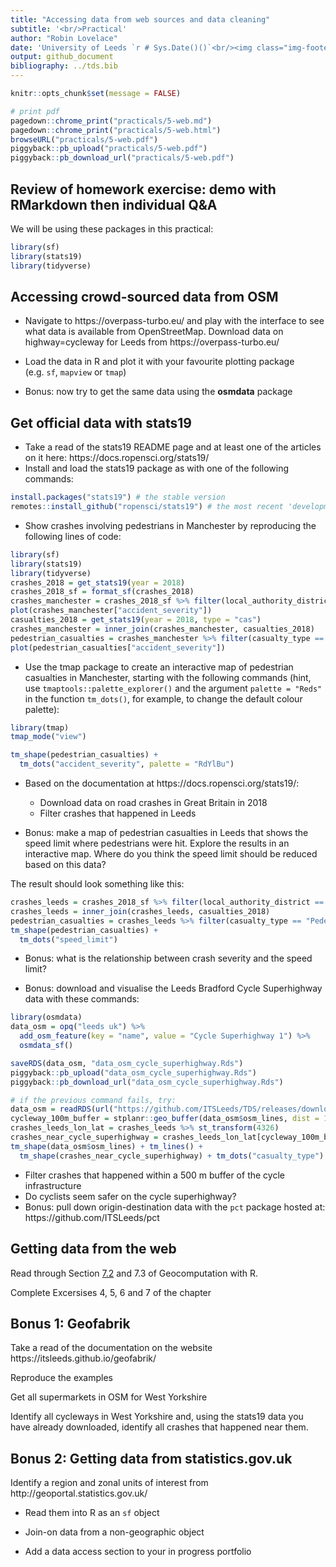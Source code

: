 ```yaml
---
title: "Accessing data from web sources and data cleaning"
subtitle: '<br/>Practical'
author: "Robin Lovelace"
date: 'University of Leeds `r # Sys.Date()()`<br/><img class="img-footer" alt="" src="https://comms.leeds.ac.uk/wp-content/themes/toolkit-wordpress-theme/img/logo.png">'
output: github_document
bibliography: ../tds.bib
---
```


```r
knitr::opts_chunk$set(message = FALSE)
```

```r
# print pdf
pagedown::chrome_print("practicals/5-web.md")
pagedown::chrome_print("practicals/5-web.html")
browseURL("practicals/5-web.pdf")
piggyback::pb_upload("practicals/5-web.pdf")
piggyback::pb_download_url("practicals/5-web.pdf")
```

## Review of homework exercise: demo with RMarkdown then individual Q&A

We will be using these packages in this practical:

```r
library(sf)
library(stats19)
library(tidyverse)
```

## Accessing crowd-sourced data from OSM

- Navigate to https://overpass-turbo.eu/ and play with the interface to see what data is available from OpenStreetMap. Download data on highway=cycleway for Leeds from https://overpass-turbo.eu/

- Load the data in R and plot it with your favourite plotting package (e.g. `sf`, `mapview` or `tmap`)

- Bonus: now try to get the same data using the **osmdata** package

## Get official data with stats19

- Take a read of the stats19 README page and at least one of the articles on it here: https://docs.ropensci.org/stats19/
- Install and load the stats19 package as with one of the following commands:

```r
install.packages("stats19") # the stable version
remotes::install_github("ropensci/stats19") # the most recent 'development' version
```

- Show crashes involving pedestrians in Manchester by reproducing the following lines of code:

```r
library(sf)
library(stats19)
library(tidyverse)
crashes_2018 = get_stats19(year = 2018)
crashes_2018_sf = format_sf(crashes_2018)
crashes_manchester = crashes_2018_sf %>% filter(local_authority_district == "Manchester")
plot(crashes_manchester["accident_severity"])
casualties_2018 = get_stats19(year = 2018, type = "cas")
crashes_manchester = inner_join(crashes_manchester, casualties_2018)
pedestrian_casualties = crashes_manchester %>% filter(casualty_type == "Pedestrian")
plot(pedestrian_casualties["accident_severity"])
```

- Use the tmap package to create an interactive map of pedestrian casualties in Manchester, starting with the following commands (hint, use `tmaptools::palette_explorer()` and the argument `palette = "Reds"` in the function `tm_dots()`, for example, to change the default colour palette):

```r
library(tmap)
tmap_mode("view")
```

```r
tm_shape(pedestrian_casualties) +
  tm_dots("accident_severity", palette = "RdYlBu")
```

- Based on the documentation at https://docs.ropensci.org/stats19/:
  
  - Download data on road crashes in Great Britain in 2018
  - Filter crashes that happened in Leeds
  
- Bonus: make a map of pedestrian casualties in Leeds that shows the speed limit where pedestrians were hit. Explore the results in an interactive map. Where do you think the speed limit should be reduced based on this data?

The result should look something like this:

```r
crashes_leeds = crashes_2018_sf %>% filter(local_authority_district == "Leeds")
crashes_leeds = inner_join(crashes_leeds, casualties_2018)
pedestrian_casualties = crashes_leeds %>% filter(casualty_type == "Pedestrian")
tm_shape(pedestrian_casualties) +
  tm_dots("speed_limit")
```

- Bonus: what is the relationship between crash severity and the speed limit?

- Bonus: download and visualise the Leeds Bradford Cycle Superhighway data with these commands:

```r
library(osmdata)
data_osm = opq("leeds uk") %>% 
  add_osm_feature(key = "name", value = "Cycle Superhighway 1") %>% 
  osmdata_sf()
```

```r
saveRDS(data_osm, "data_osm_cycle_superhighway.Rds")
piggyback::pb_upload("data_osm_cycle_superhighway.Rds")
piggyback::pb_download_url("data_osm_cycle_superhighway.Rds")
```


```r
# if the previous command fails, try:
data_osm = readRDS(url("https://github.com/ITSLeeds/TDS/releases/download/0.20.1/data_osm_cycle_superhighway.Rds"))
cycleway_100m_buffer = stplanr::geo_buffer(data_osm$osm_lines, dist = 1000)
crashes_leeds_lon_lat = crashes_leeds %>% st_transform(4326)
crashes_near_cycle_superhighway = crashes_leeds_lon_lat[cycleway_100m_buffer, ]
tm_shape(data_osm$osm_lines) + tm_lines() +
  tm_shape(crashes_near_cycle_superhighway) + tm_dots("casualty_type")
```

  - Filter crashes that happened within a 500 m buffer of the cycle infrastructure
  - Do cyclists seem safer on the cycle superhighway?
  - Bonus: pull down origin-destination data with the `pct` package hosted at: https://github.com/ITSLeeds/pct

## Getting data from the web

Read through Section [7.2](https://geocompr.robinlovelace.net/read-write.html#retrieving-data) and 7.3 of Geocomputation with R. 

Complete Excersises 4, 5, 6 and 7 of the chapter

## Bonus 1: Geofabrik

Take a read of the documentation on the website https://itsleeds.github.io/geofabrik/ 

Reproduce the examples

Get all supermarkets in OSM for West Yorkshire

Identify all cycleways in West Yorkshire and, using the stats19 data you have already downloaded, identify all crashes that happened near them.

## Bonus 2: Getting data from statistics.gov.uk 

Identify a region and zonal units of interest from http://geoportal.statistics.gov.uk/

- Read them into R as an `sf` object
- Join-on data from a non-geographic object

- Add a data access section to your in progress portfolio


